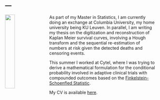 ---
---

<link rel="stylesheet" href="styles.css" type="text/css">

<img src="images/workinTight.png" style="width:25%; margin-right: 20px" align="left">


As part of my Master in Statistics, I am currently doing an exchange at Columbia University, my home university being KU Leuven. In parallel, I am writing my thesis on the digitization and reconstruction of Kaplan Meier survival curves, involving a Hough transform and the sequential re-estimation of numbers at risk given the detected deaths and censoring events. 

This summer I worked at Cytel, where I was trying to derive a mathematical formulation for the conditional probability  involved in adaptive clinical trials with compounded outcomes based on the [Finkelstein-Schoenfled Statistic](https://cdn1.sph.harvard.edu/wp-content/uploads/sites/253/2016/05/joint-rank-sim-1999.pdf).

My CV is available [here](files/Gabriel Benedict.pdf).

<!-- # Writing -->

<!-- ## Robust Association Measures -->

<!-- Group [project](./files/Robust.pdf) at KU Leuven testing different robust association measures between two multivariate variables. -->

<!-- ## Generalized Linear Mixed Models -->

<!-- Group [project](./files/GLM_Project.pdf) at KU Leuven on Poisson regression models and cubic penalized splines. -->

<!-- ## Transgovernmental Networks -->

<!-- Assisting research in a quantitative [study](http://wp.peio.me/wp-content/uploads/2016/12/PEIO10_paper_46.pdf) of democratic legitimacy of transgovernmental networks -->

<!-- ## Debt Relief Efficiency -->

<!-- My Bachelor Thesis under the advisement of Dr. Guido Cozzi at the University of St Gallen focuses on the efficiency of IMF and WB debt relief. The first part consisted of estimating the effect of relief on GDP growth measured by a counterfactual estimator, using a control group of similar but non-relieved countries. Then an analysis of Time Series data on the millenium development goals was made, so as to measure the effect of relief on the stated goals of the relief initiatives, again for both control and treatment groups. The paper was published at the university library but is only available to current students and alumni. I made it available [here](./files/Debt_Relief_Efficiency.pdf) though. -->

<!-- ## Aumann and Nash -->

<!-- High-school Thesis on Game Theory with a reformulation of the proof of the Nash Equilibrium for my [*Masterarbeit*](./files/TM_BENEDICT_Garbiel.pdf), with the substantial help of my supervisor Prof. Luc Dessauges and a lucky encounter with [Prof. Aumann](https://en.wikipedia.org/wiki/Robert_Aumann). -->

<!-- # Programming -->

<!-- ## Data Science Website Projects -->

<!-- - [**citiBike**](https://gabriben.shinyapps.io/work/), a shiny website developped in collaboration with a project group that allows users to look for available citiBikes in New York in real time and to check for other real time and historical information before going for a ride.  -->
<!-- - [**Happiness text mining**](./index2.html), my first go at text mining for an assignment at Columbia. -->

<!-- ## EmacsforStatistics -->

<!-- .emacs [file](https://github.com/gabriben/EmacsforStatistics) replicating some Rstudio behavior and including other features. -->

